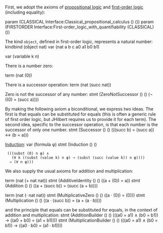 {{header
 | title    = Peano axioms
 | subtitle = 
 | left     = 
 | right    = 
 | shortcut = 
 | notes    = The first-order [[w:Peano axioms|Peano axioms]] are the most widely used formalism for [[w:Arithmetic|arithmetic]] (that is, the natural numbers: zero, one, two, ...). They are stronger than the axioms of [[w:Robinson arithmetic|Robinson arithmetic]] (which are similar but omit the induction axiom) and weaker than systems like [[w:Second-order arithmetic|second-order arithmetic]] or most kinds of set theory (such as [[w:Zermelo–Fraenkel set theory|ZFC]]).
}}
{{modules
| parameters = [[Interface:Classical propositional calculus|Classical propositional calculus]], [[Interface:First-order logic with quantifiability]]
| importedby = [[Basic arithmetic]]
| exportedby = None yet.
}}

First, we adopt the axioms of [[Interface:Classical propositional calculus|propositional logic]] and [[Interface:First-order logic with quantifiability|first-order logic]] (including equality):

<jh>
param (CLASSICAL Interface:Classical_propositional_calculus () ())
param (FIRSTORDER Interface:First-order_logic_with_quantifiability (CLASSICAL) ())
</jh>

The kind <code>object</code>, defined in first-order logic, represents a natural number:
<jh>
kindbind (object nat)
var (nat a b c a0 a1 b0 b1)

var (variable k n)
</jh>

There is a number zero:

<jh>
term (nat (0))
</jh>

There is a successor operation:
<jh>
term (nat (succ nat))
</jh>

Zero is not the successor of any number:
<jh>
stmt (ZeroNotSuccessor () () (¬ ((0) = (succ a))))
</jh>

By making the following axiom a biconditional, we express two ideas. The first is that equals can be substituted for equals (this is often a generic rule of first order logic, but JHilbert requires us to provide it for each term). The second idea, specific to the successor operation, is that each number is the successor of only one number.
<jh>
stmt (Successor () () (((succ b) = (succ a)) ↔ (b = a)))
</jh>

[[w:mathematical induction|Induction]]:
<jh>
var (formula φ)
stmt (Induction () () 
  (((subst (0) n φ) ∧ 
    (∀ k ((subst (value k) n φ) → (subst (succ (value k)) n φ)))) 
   → (∀ n φ)))
</jh>

We also supply the usual axioms for addition and multiplication:

<jh>
term (nat (+ nat nat))
stmt (AdditiveIdentity () () ((a + (0)) = a))
stmt (Addition () () ((a + (succ b)) = (succ (a + b))))

term (nat (· nat nat))
stmt (MultiplicativeZero () () ((a · (0)) = (0)))
stmt (Multiplication () () ((a · (succ b)) = (a + (a · b))))
</jh>

and the principle that equals can be substituted for equals, in the context of addition and multiplication:
<jh>
stmt (AdditionBuilder () () (((a0 = a1) ∧ (b0 = b1)) → ((a0 + b0) = (a1 + b1))))
stmt (MultiplicationBuilder () () (((a0 = a1) ∧ (b0 = b1)) → ((a0 · b0) = (a1 · b1))))
</jh>

[[Category:Elementary number theory|{{PAGENAME}}]]

